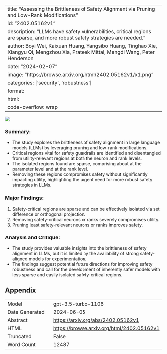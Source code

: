 
---
title: "Assessing the Brittleness of Safety Alignment via Pruning and Low-Rank Modifications"
id: "2402.05162v1"
description: "LLMs have safety vulnerabilities, critical regions are sparse, and more robust safety strategies are needed."
author: Boyi Wei, Kaixuan Huang, Yangsibo Huang, Tinghao Xie, Xiangyu Qi, Mengzhou Xia, Prateek Mittal, Mengdi Wang, Peter Henderson
date: "2024-02-07"
image: "https://browse.arxiv.org/html/2402.05162v1/x1.png"
categories: ['security', 'robustness']
format:
  html:
    code-overflow: wrap
---

![](https://browse.arxiv.org/html/2402.05162v1/x1.png)

### **Summary:**
- The study explores the brittleness of safety alignment in large language models (LLMs) by leveraging pruning and low-rank modifications.
- Critical regions vital for safety guardrails are identified and disentangled from utility-relevant regions at both the neuron and rank levels.
- The isolated regions found are sparse, comprising about  at the parameter level and  at the rank level.
- Removing these regions compromises safety without significantly impacting utility, highlighting the urgent need for more robust safety strategies in LLMs.

### Major Findings:
1. Safety-critical regions are sparse and can be effectively isolated via set difference or orthogonal projection.
2. Removing safety-critical neurons or ranks severely compromises utility.
3. Pruning least safety-relevant neurons or ranks improves safety.

### Analysis and Critique:
- The study provides valuable insights into the brittleness of safety alignment in LLMs, but it is limited by the availability of strong safety-aligned models for experimentation.
- The findings suggest potential future directions for improving safety robustness and call for the development of inherently safer models with less sparse and easily isolated safety-critical regions.

## Appendix

|          |          |
|----------|----------|
| Model     | gpt-3.5-turbo-1106       |
| Date Generated     | 2024-06-05       |
| Abstract | [https://arxiv.org/abs/2402.05162v1](https://arxiv.org/abs/2402.05162v1)        |
| HTML     | [https://browse.arxiv.org/html/2402.05162v1](https://browse.arxiv.org/html/2402.05162v1)       |
| Truncated       | False       |
| Word Count       | 12487       |